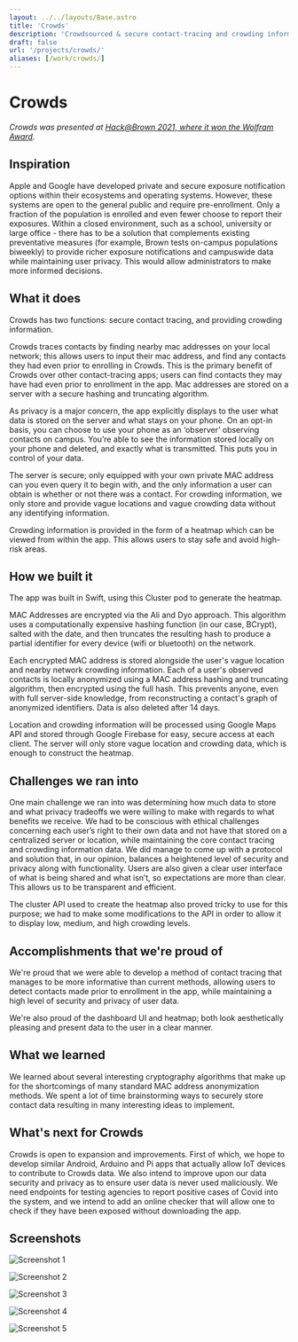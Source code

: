 ```yaml
---
layout: ../../layouts/Base.astro
title: 'Crowds'
description: 'Crowdsourced & secure contact-tracing and crowding information aggregating protocol/service.'
draft: false
url: '/projects/crowds/'
aliases: [/work/crowds/]
---
```



# Crowds

<YouTube id="S6gSKspx3eo" />

_Crowds was presented at [Hack@Brown 2021, where it won the Wolfram Award](https://devpost.com/software/crowds)._

## Inspiration

Apple and Google have developed private and secure exposure notification options within their ecosystems and operating systems. However, these systems are open to the general public and require pre-enrollment. Only a fraction of the population is enrolled and even fewer choose to report their exposures. Within a closed environment, such as a school, university or large office - there has to be a solution that complements existing preventative measures (for example, Brown tests on-campus populations biweekly) to provide richer exposure notifications and campuswide data while maintaining user privacy. This would allow administrators to make more informed decisions.

## What it does

Crowds has two functions: secure contact tracing, and providing crowding information.

Crowds traces contacts by finding nearby mac addresses on your local network; this allows users to input their mac address, and find any contacts they had even prior to enrolling in Crowds. This is the primary benefit of Crowds over other contact-tracing apps; users can find contacts they may have had even prior to enrollment in the app. Mac addresses are stored on a server with a secure hashing and truncating algorithm.

As privacy is a major concern, the app explicitly displays to the user what data is stored on the server and what stays on your phone. On an opt-in basis, you can choose to use your phone as an ‘observer’ observing contacts on campus. You’re able to see the information stored locally on your phone and deleted, and exactly what is transmitted. This puts you in control of your data.

The server is secure; only equipped with your own private MAC address can you even query it to begin with, and the only information a user can obtain is whether or not there was a contact. For crowding information, we only store and provide vague locations and vague crowding data without any identifying information.

Crowding information is provided in the form of a heatmap which can be viewed from within the app. This allows users to stay safe and avoid high-risk areas.

## How we built it

The app was built in Swift, using this Cluster pod to generate the heatmap.

MAC Addresses are encrypted via the Ali and Dyo approach. This algorithm uses a computationally expensive hashing function (in our case, BCrypt), salted with the date, and then truncates the resulting hash to produce a partial identifier for every device (wifi or bluetooth) on the network.

Each encrypted MAC address is stored alongside the user's vague location and nearby network crowding information. Each of a user's observed contacts is locally anonymized using a MAC address hashing and truncating algorithm, then encrypted using the full hash. This prevents anyone, even with full server-side knowledge, from reconstructing a contact's graph of anonymized identifiers. Data is also deleted after 14 days.

Location and crowding information will be processed using Google Maps API and stored through Google Firebase for easy, secure access at each client. The server will only store vague location and crowding data, which is enough to construct the heatmap.

## Challenges we ran into

One main challenge we ran into was determining how much data to store and what privacy tradeoffs we were willing to make with regards to what benefits we receive. We had to be conscious with ethical challenges concerning each user’s right to their own data and not have that stored on a centralized server or location, while maintaining the core contact tracing and crowding information data. We did manage to come up with a protocol and solution that, in our opinion, balances a heightened level of security and privacy along with functionality. Users are also given a clear user interface of what is being shared and what isn’t, so expectations are more than clear. This allows us to be transparent and efficient.

The cluster API used to create the heatmap also proved tricky to use for this purpose; we had to make some modifications to the API in order to allow it to display low, medium, and high crowding levels.

## Accomplishments that we're proud of

We're proud that we were able to develop a method of contact tracing that manages to be more informative than current methods, allowing users to detect contacts made prior to enrollment in the app, while maintaining a high level of security and privacy of user data.

We're also proud of the dashboard UI and heatmap; both look aesthetically pleasing and present data to the user in a clear manner.

## What we learned

We learned about several interesting cryptography algorithms that make up for the shortcomings of many standard MAC address anonymization methods. We spent a lot of time brainstorming ways to securely store contact data resulting in many interesting ideas to implement.

## What's next for Crowds

Crowds is open to expansion and improvements. First of which, we hope to develop similar Android, Arduino and Pi apps that actually allow IoT devices to contribute to Crowds data. We also intend to improve upon our data security and privacy as to ensure user data is never used maliciously. We need endpoints for testing agencies to report positive cases of Covid into the system, and we intend to add an online checker that will allow one to check if they have been exposed without downloading the app.

## Screenshots

![Screenshot 1](crowds/1.png)

![Screenshot 2](crowds/2.png)

![Screenshot 3](crowds/3.png)

![Screenshot 4](crowds/4.png)

![Screenshot 5](crowds/5.png)
